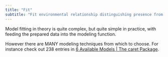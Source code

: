 ```yaml
---
title: "Fit"
subtitle: "Fit environmental relationship distinguishing presence from absence of species"
---
```


Model fitting in theory is quite complex, but quite simple in practice, with feeding the prepared data into the modeling function.

However there are MANY modeling techniques from which to choose. For instance check out 238 entries in [6 Available Models \| The caret Package](https://topepo.github.io/caret/available-models.html).

